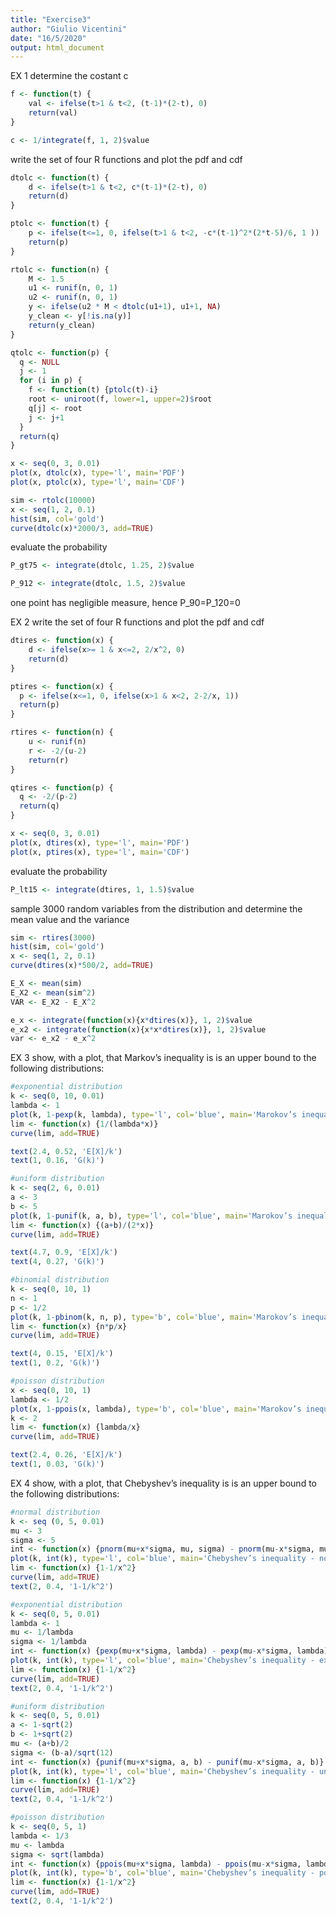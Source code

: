 ```yaml
---
title: "Exercise3"
author: "Giulio Vicentini"
date: "16/5/2020"
output: html_document
---
```


EX 1
determine the costant c
```r
f <- function(t) {
    val <- ifelse(t>1 & t<2, (t-1)*(2-t), 0)
    return(val)
}

c <- 1/integrate(f, 1, 2)$value
```

write the set of four R functions and plot the pdf and cdf
```r
dtolc <- function(t) {
    d <- ifelse(t>1 & t<2, c*(t-1)*(2-t), 0)
    return(d)
}

ptolc <- function(t) {
    p <- ifelse(t<=1, 0, ifelse(t>1 & t<2, -c*(t-1)^2*(2*t-5)/6, 1 )) 
    return(p)
}

rtolc <- function(n) {
    M <- 1.5
    u1 <- runif(n, 0, 1) 
    u2 <- runif(n, 0, 1)
    y <- ifelse(u2 * M < dtolc(u1+1), u1+1, NA)
    y_clean <- y[!is.na(y)]
    return(y_clean)
}

qtolc <- function(p) {
  q <- NULL
  j <- 1
  for (i in p) {
    f <- function(t) {ptolc(t)-i}
    root <- uniroot(f, lower=1, upper=2)$root
    q[j] <- root
    j <- j+1
  }
  return(q)
}

x <- seq(0, 3, 0.01)
plot(x, dtolc(x), type='l', main='PDF')
plot(x, ptolc(x), type='l', main='CDF')

sim <- rtolc(10000)
x <- seq(1, 2, 0.1)
hist(sim, col='gold')
curve(dtolc(x)*2000/3, add=TRUE)
```

evaluate the probability
```r
P_gt75 <- integrate(dtolc, 1.25, 2)$value

P_912 <- integrate(dtolc, 1.5, 2)$value
```
one point has negligible measure, hence P_90=P_120=0


EX 2
write the set of four R functions and plot the pdf and cdf
```r
dtires <- function(x) {
    d <- ifelse(x>= 1 & x<=2, 2/x^2, 0)
    return(d)
}

ptires <- function(x) {
  p <- ifelse(x<=1, 0, ifelse(x>1 & x<2, 2-2/x, 1))
  return(p)
}

rtires <- function(n) {
    u <- runif(n) 
    r <- -2/(u-2)
    return(r)
}

qtires <- function(p) {
  q <- -2/(p-2)
  return(q)
}

x <- seq(0, 3, 0.01)
plot(x, dtires(x), type='l', main='PDF')
plot(x, ptires(x), type='l', main='CDF')
```

evaluate the probability
```r
P_lt15 <- integrate(dtires, 1, 1.5)$value
```

sample 3000 random variables from the distribution and determine the mean value and the variance
```r
sim <- rtires(3000)
hist(sim, col='gold')
x <- seq(1, 2, 0.1)
curve(dtires(x)*500/2, add=TRUE)

E_X <- mean(sim)
E_X2 <- mean(sim^2)
VAR <- E_X2 - E_X^2

e_x <- integrate(function(x){x*dtires(x)}, 1, 2)$value
e_x2 <- integrate(function(x){x*x*dtires(x)}, 1, 2)$value
var <- e_x2 - e_x^2
```


EX 3
show, with a plot, that Markov’s inequality is is an upper bound to the following
distributions:
```r
#exponential distribution
k <- seq(0, 10, 0.01)
lambda <- 1
plot(k, 1-pexp(k, lambda), type='l', col='blue', main='Marokov’s inequality - exponential')
lim <- function(x) {1/(lambda*x)}
curve(lim, add=TRUE)

text(2.4, 0.52, 'E[X]/k')
text(1, 0.16, 'G(k)')

#uniform distribution
k <- seq(2, 6, 0.01)
a <- 3
b <- 5
plot(k, 1-punif(k, a, b), type='l', col='blue', main='Marokov’s inequality - uniform')
lim <- function(x) {(a+b)/(2*x)}
curve(lim, add=TRUE)

text(4.7, 0.9, 'E[X]/k')
text(4, 0.27, 'G(k)')

#binomial distribution
k <- seq(0, 10, 1)
n <- 1
p <- 1/2
plot(k, 1-pbinom(k, n, p), type='b', col='blue', main='Marokov’s inequality - binomial')
lim <- function(x) {n*p/x}
curve(lim, add=TRUE)

text(4, 0.15, 'E[X]/k')
text(1, 0.2, 'G(k)')

#poisson distribution
x <- seq(0, 10, 1)
lambda <- 1/2
plot(x, 1-ppois(x, lambda), type='b', col='blue', main='Marokov’s inequality - poisson')
k <- 2
lim <- function(x) {lambda/x}
curve(lim, add=TRUE)

text(2.4, 0.26, 'E[X]/k')
text(1, 0.03, 'G(k)')
```

EX 4
show, with a plot, that Chebyshev’s inequality is is an upper bound to the following
distributions:
```r
#normal distribution
k <- seq (0, 5, 0.01)
mu <- 3
sigma <- 5
int <- function(x) {pnorm(mu+x*sigma, mu, sigma) - pnorm(mu-x*sigma, mu, sigma)}
plot(k, int(k), type='l', col='blue', main='Chebyshev’s inequality - normal')
lim <- function(x) {1-1/x^2}
curve(lim, add=TRUE)
text(2, 0.4, '1-1/k^2')

#exponential distribution
k <- seq(0, 5, 0.01)
lambda <- 1
mu <- 1/lambda
sigma <- 1/lambda
int <- function(x) {pexp(mu+x*sigma, lambda) - pexp(mu-x*sigma, lambda)}
plot(k, int(k), type='l', col='blue', main='Chebyshev’s inequality - exponential')
lim <- function(x) {1-1/x^2}
curve(lim, add=TRUE)
text(2, 0.4, '1-1/k^2')

#uniform distribution
k <- seq(0, 5, 0.01)
a <- 1-sqrt(2)
b <- 1+sqrt(2)
mu <- (a+b)/2
sigma <- (b-a)/sqrt(12)
int <- function(x) {punif(mu+x*sigma, a, b) - punif(mu-x*sigma, a, b)}
plot(k, int(k), type='l', col='blue', main='Chebyshev’s inequality - uniform')
lim <- function(x) {1-1/x^2}
curve(lim, add=TRUE)
text(2, 0.4, '1-1/k^2')

#poisson distribution
k <- seq(0, 5, 1)
lambda <- 1/3
mu <- lambda
sigma <- sqrt(lambda)
int <- function(x) {ppois(mu+x*sigma, lambda) - ppois(mu-x*sigma, lambda)}
plot(k, int(k), type='b', col='blue', main='Chebyshev’s inequality - poisson')
lim <- function(x) {1-1/x^2}
curve(lim, add=TRUE)
text(2, 0.4, '1-1/k^2')
```


